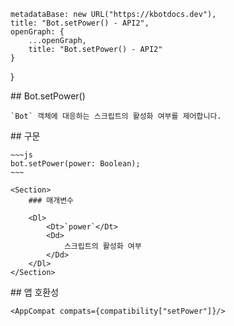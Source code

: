 
    metadataBase: new URL("https://kbotdocs.dev"),
    title: "Bot.setPower() - API2",
    openGraph: {
        ...openGraph,
        title: "Bot.setPower() - API2"
    }
}

<Section>
    ## Bot.setPower()

    `Bot` 객체에 대응하는 스크립트의 활성화 여부를 제어합니다.
</Section>
<Section>
    ## 구문

    ~~~js
    bot.setPower(power: Boolean);
    ~~~

    <Section>
        ### 매개변수

        <Dl>
            <Dt>`power`</Dt>
            <Dd>
                스크립트의 활성화 여부
            </Dd>
        </Dl>
    </Section>
</Section>
<Section>
    ## 앱 호환성

    <AppCompat compats={compatibility["setPower"]}/>
</Section>